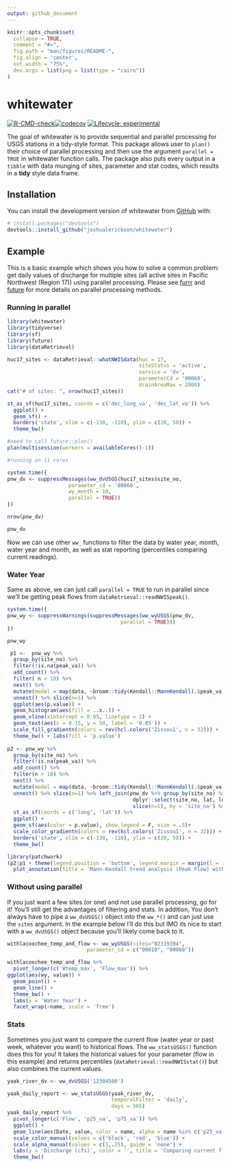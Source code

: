 ```yaml
---
output: github_document
---
```


<!-- README.md is generated from README.Rmd. Please edit that file -->

```r
knitr::opts_chunk$set(
  collapse = TRUE,
  comment = "#>",
  fig.path = "man/figures/README-",
  fig.align = 'center',
  out.width = "75%",
  dev.args = list(png = list(type = "cairo"))
)
```

# whitewater

<!-- badges: start -->
[![R-CMD-check](https://github.com/joshualerickson/whitewater/workflows/R-CMD-check/badge.svg)](https://github.com/joshualerickson/whitewater/actions)[![codecov](https://codecov.io/gh/joshualerickson/whitewater/branch/main/graph/badge.svg)](https://app.codecov.io/gh/joshualerickson/whitewater)
[![Lifecycle: experimental](https://img.shields.io/badge/lifecycle-experimental-brightgreen.svg)](https://lifecycle.r-lib.org/articles/stages.html#stable)
<!-- badges: end -->


The goal of whitewater is to provide sequential and parallel processing for USGS stations in a tidy-style format. This package allows user to `plan()` their choice of parallel processing and then use the argument `parallel = TRUE` in whitewater function calls. The package also puts every output in a `tibble` with data munging of sites, parameter and stat codes, which results in a __tidy__ style data frame.  

## Installation

You can install the development version of whitewater from [GitHub](https://github.com/) with:

``` r
# install.packages("devtools")
devtools::install_github("joshualerickson/whitewater")
```

## Example

This is a basic example which shows you how to solve a common problem: get daily values of discharge for multiple sites (all active sites in Pacific Northwest (Region 17)) using parallel processing. Please see [furrr](https://cran.r-project.org/web/packages/furrr/index.html) and [future](https://cran.r-project.org/web/packages/future/index.html) for more details on parallel processing methods.  

### Running in parallel  

```r
library(whitewater)
library(tidyverse)
library(sf)
library(future)
library(dataRetrieval)

huc17_sites <- dataRetrieval::whatNWISdata(huc = 17,
                                           siteStatus = 'active',
                                           service = 'dv',
                                           parameterCd = '00060',
                                           drainAreaMax = 2000)
cat("# of sites: ", nrow(huc17_sites))

st_as_sf(huc17_sites, coords = c('dec_long_va', 'dec_lat_va')) %>% 
  ggplot() + 
  geom_sf() +
  borders('state', xlim = c(-130, -110), ylim = c(20, 50)) + 
  theme_bw()
```


```r
#need to call future::plan()
plan(multisession(workers = availableCores()-1))

#running on 11 cores

system.time({
pnw_dv <- suppressMessages(ww_dvUSGS(huc17_sites$site_no,
                    parameter_cd = '00060',
                    wy_month = 10,
                    parallel = TRUE))
})

nrow(pnw_dv)

pnw_dv
```

Now we can use other `ww_` functions to filter the data by water year, month, water year and month, as well as stat reporting (percentiles comparing current readings).   

### Water Year  

Same as above, we can just call `parallel = TRUE` to run in parallel since we'll be getting peak flows from `dataRetrieval::readNWISpeak()`.  
```r
system.time({
pnw_wy <- suppressWarnings(suppressMessages(ww_wyUSGS(pnw_dv,
                                     parallel = TRUE)))
})

pnw_wy
```

```r
 p1 <-  pnw_wy %>% 
  group_by(site_no) %>% 
  filter(!is.na(peak_va)) %>% 
  add_count() %>% 
  filter( n > 10) %>% 
  nest() %>% 
  mutate(model = map(data, ~broom::tidy(Kendall::MannKendall(.$peak_va))['p.value'])) %>% 
  unnest() %>% slice(n=1) %>% 
  ggplot(aes(p.value)) + 
  geom_histogram(aes(fill = ..x..)) +
  geom_vline(xintercept = 0.05, linetype = 2) + 
  geom_text(aes(x = 0.15, y = 50, label = '0.05')) +
  scale_fill_gradientn(colors = rev(hcl.colors('Zissou1', n = 32))) +
  theme_bw() + labs(fill = 'p.value')
  
p2 <- pnw_wy %>% 
  group_by(site_no) %>% 
  filter(!is.na(peak_va)) %>% 
  add_count() %>% 
  filter(n > 10) %>% 
  nest() %>% 
  mutate(model = map(data, ~broom::tidy(Kendall::MannKendall(.$peak_va))['p.value'])) %>% 
  unnest() %>% slice(n=1) %>% left_join(pnw_dv %>% group_by(site_no) %>% 
                                         dplyr::select(site_no, lat, long) %>% 
                                         slice(n=1), by = 'site_no') %>% 
  st_as_sf(coords = c('long', 'lat')) %>% 
  ggplot() + 
  geom_sf(aes(color = p.value), show.legend = F, size = .5)+
  scale_color_gradientn(colors = rev(hcl.colors('Zissou1', n = 32))) +
  borders('state', xlim = c(-130, -110), ylim = c(20, 50)) + 
  theme_bw() 

library(patchwork)
(p2|p1 + theme(legend.position = 'bottom', legend.margin = margin(l = -10, unit='cm'))) +
  plot_annotation(title = 'Mann-Kendall trend analysis (Peak Flow) with active USGS sites in Region 17', subtitle =  '10 years or more of data and drainage area < 2,000 km2')
```


### Without using parallel  

If you just want a few sites (or one) and not use parallel processing, go for it! You'll still get the advantages of filtering and stats. In addition, You don't always have to pipe a `ww_dvUSGS()` object into the `ww_*()` and can just use the `sites` argument. In the example below I'll do this but IMO its nice to start with a `ww_dvUSGS()` object because you'll likely come back to it.   

```r

withlacoochee_temp_and_flow <- ww_wyUSGS(sites="02319394",
                          parameter_cd = c("00010", "00060"))

withlacoochee_temp_and_flow %>% 
  pivot_longer(c('Wtemp_max', 'Flow_max')) %>% 
ggplot(aes(wy, value)) +
  geom_point() + 
  geom_line() +
  theme_bw() +
  labs(x = 'Water Year') +
  facet_wrap(~name, scale = 'free')

```

### Stats  

Sometimes you just want to compare the current flow (water year or past week, whatever you want) to historical flows. The `ww_statsUSGS()` function does this for you! It takes the historical values for your parameter (flow in this example) and returns percentiles (`dataRetrieval::readNWISstat()`) but also combines the current values.  

```r
yaak_river_dv <- ww_dvUSGS('12304500')

yaak_daily_report <- ww_statsUSGS(yaak_river_dv, 
                                  temporalFilter = 'daily',
                                  days = 365)
yaak_daily_report %>% 
  pivot_longer(c('Flow', 'p25_va', 'p75_va')) %>% 
  ggplot() + 
  geom_line(aes(Date, value, color = name, alpha = name %in% c('p25_va', 'p75_va'))) + 
  scale_color_manual(values = c('black', 'red', 'blue')) +
  scale_alpha_manual(values = c(1,.25), guide = 'none') +
  labs(y = 'Discharge (cfs)', color = '', title = 'Comparing current flow to 25th and 75th percentiles') + 
  theme_bw()
```


